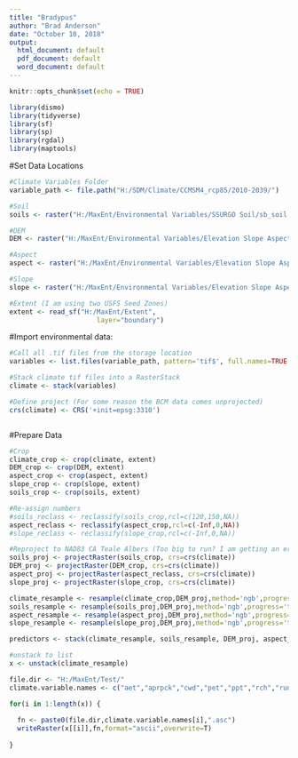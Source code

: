 ```yaml
---
title: "Bradypus"
author: "Brad Anderson"
date: "October 10, 2018"
output:
  html_document: default
  pdf_document: default
  word_document: default
---
```


```r
knitr::opts_chunk$set(echo = TRUE)
```

```r
library(dismo)
library(tidyverse)
library(sf)
library(sp)
library(rgdal)
library(maptools)


```

#Set Data Locations
```r

#Climate Variables Folder
variable_path <- file.path("H:/SDM/Climate/CCMSM4_rcp85/2010-2039/")

#Soil
soils <- raster("H:/MaxEnt/Environmental Variables/SSURGO Soil/sb_soil.tif")

#DEM
DEM <- raster("H:/MaxEnt/Environmental Variables/Elevation Slope Aspect/DEM.tif")

#Aspect
aspect <- raster("H:/MaxEnt/Environmental Variables/Elevation Slope Aspect/Aspect.tif")

#Slope
slope <- raster("H:/MaxEnt/Environmental Variables/Elevation Slope Aspect/Slope.tif")

#Extent (I am using two USFS Seed Zones)
extent <- read_sf("H:/MaxEnt/Extent",
                      layer="boundary")


```

#Import environmental data:
```r
#Call all .tif files from the storage location
variables <- list.files(variable_path, pattern='tif$', full.names=TRUE )

#Stack climate tif files into a RasterStack
climate <- stack(variables)

#Define project (For some reason the BCM data comes unprojected)
crs(climate) <- CRS('+init=epsg:3310')



```

#Prepare Data
```r
#Crop
climate_crop <- crop(climate, extent)
DEM_crop <- crop(DEM, extent)
aspect_crop <- crop(aspect, extent)
slope_crop <- crop(slope, extent)
soils_crop <- crop(soils, extent)

#Re-assign numbers
#soils_reclass <- reclassify(soils_crop,rcl=c(120,150,NA))
aspect_reclass <- reclassify(aspect_crop,rcl=c(-Inf,0,NA))
#slope_reclass <- reclassify(slope_crop,rcl=c(-Inf,0,NA))

#Reproject to NAD83 CA Teale Albers (Too big to run? I am getting an error...)
soils_proj <- projectRaster(soils_crop, crs=crs(climate))
DEM_proj <- projectRaster(DEM_crop, crs=crs(climate))
aspect_proj <- projectRaster(aspect_reclass, crs=crs(climate))
slope_proj <- projectRaster(slope_crop, crs=crs(climate))


```

```r

climate_resample <- resample(climate_crop,DEM_proj,method='ngb',progress='text')
soils_resample <- resample(soils_proj,DEM_proj,method='ngb',progress='text')
aspect_resample <- resample(aspect_proj,DEM_proj,method='ngb',progress='text')
slope_resample <- resample(slope_proj,DEM_proj,method='ngb',progress='text')

predictors <- stack(climate_resample, soils_resample, DEM_proj, aspect_resample, slope_resample)


```

```r

#unstack to list
x <- unstack(climate_resample)

file.dir <- "H:/MaxEnt/Test/"
climate.variable.names <- c("aet","aprpck","cwd","pet","ppt","rch","run","tmn","tmx")

for(i in 1:length(x)) {
  
  fn <- paste0(file.dir,climate.variable.names[i],".asc")
  writeRaster(x[[i]],fn,format="ascii",overwrite=T)
  
}


```

```r

```


